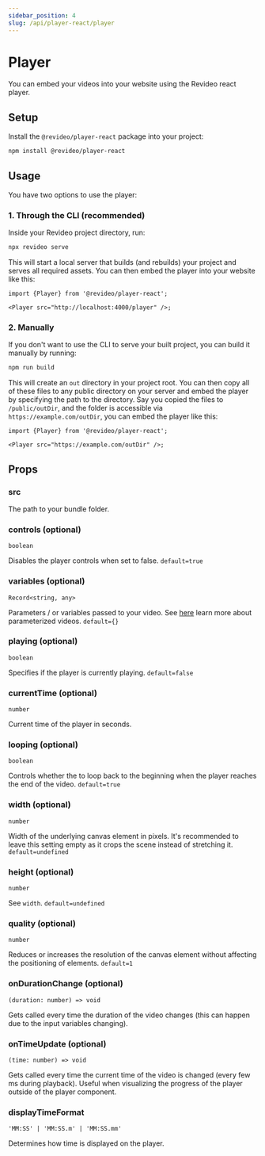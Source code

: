 ```yaml
---
sidebar_position: 4
slug: /api/player-react/player
---
```


# Player

You can embed your videos into your website using the Revideo react player.

## Setup

Install the `@revideo/player-react` package into your project:

```bash
npm install @revideo/player-react
```

## Usage

You have two options to use the player:

### 1. Through the CLI (recommended)

Inside your Revideo project directory, run:

```bash
npx revideo serve
```

This will start a local server that builds (and rebuilds) your project and
serves all required assets. You can then embed the player into your website like
this:

```tsx
import {Player} from '@revideo/player-react';

<Player src="http://localhost:4000/player" />;
```

### 2. Manually

If you don't want to use the CLI to serve your built project, you can build it
manually by running:

```bash
npm run build
```

This will create an `out` directory in your project root. You can then copy all
of these files to any public directory on your server and embed the player by
specifying the path to the directory. Say you copied the files to
`/public/outDir`, and the folder is accessible via `https://example.com/outDir`,
you can embed the player like this:

```tsx
import {Player} from '@revideo/player-react';

<Player src="https://example.com/outDir" />;
```

## Props

### src

The path to your bundle folder.

### controls (optional)

`boolean`

Disables the player controls when set to false. `default=true`

### variables (optional)

`Record<string, any>`

Parameters / or variables passed to your video. See [here](/parameterized-video)
learn more about parameterized videos. `default={}`

### playing (optional)

`boolean`

Specifies if the player is currently playing. `default=false`

### currentTime (optional)

`number`

Current time of the player in seconds.

### looping (optional)

`boolean`

Controls whether the to loop back to the beginning when the player reaches the
end of the video. `default=true`

### width (optional)

`number`

Width of the underlying canvas element in pixels. It's recommended to leave this
setting empty as it crops the scene instead of stretching it.
`default=undefined`

### height (optional)

`number`

See `width`. `default=undefined`

### quality (optional)

`number`

Reduces or increases the resolution of the canvas element without affecting the
positioning of elements. `default=1`

### onDurationChange (optional)

`(duration: number) => void`

Gets called every time the duration of the video changes (this can happen due to
the input variables changing).

### onTimeUpdate (optional)

`(time: number) => void`

Gets called every time the current time of the video is changed (every few ms
during playback). Useful when visualizing the progress of the player outside of
the player component.

### displayTimeFormat

`'MM:SS' | 'MM:SS.m' | 'MM:SS.mm'`

Determines how time is displayed on the player.